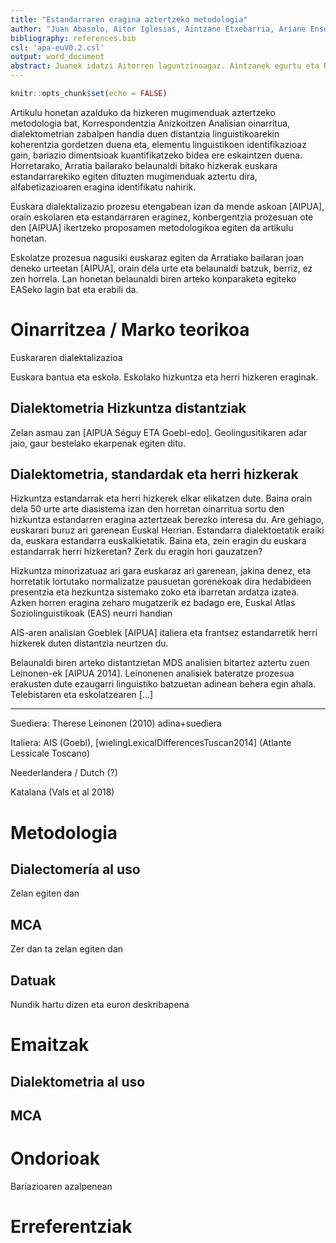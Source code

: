 ```yaml
---
title: "Estandarraren eragina aztertzeko metodologia"
author: "Juan Abasolo, Aitor Iglesias, Aintzane Etxebarria, Ariane Ensunza"
bibliography: references.bib
csl: 'apa-euV0.2.csl'
output: word_document
abstract: Juanek idatzi Aitorren laguntzinoagaz. Aintzanek egurtu eta Naiak formatoa emon aldizkarirako
---
```


```r
knitr::opts_chunk$set(echo = FALSE)
```

Artikulu honetan azalduko da hizkeren mugimenduak aztertzeko metodologia bat, Korrespondentzia Anizkoitzen Analisian oinarritua, dialektometrian zabalpen handia duen distantzia linguistikoarekin koherentzia gordetzen duena eta, elementu linguistikoen identifikazioaz gain, bariazio dimentsioak kuantifikatzeko bidea ere eskaintzen duena. Horretarako, Arratia bailarako belaunaldi bitako hizkerak euskara estandarrarekiko egiten dituzten mugimenduak aztertu dira, alfabetizazioaren eragina identifikatu nahirik.

Euskara dialektalizazio prozesu etengabean izan da mende askoan [AIPUA], orain eskolaren eta estandarraren eraginez, konbergentzia prozesuan ote den [AIPUA] ikertzeko proposamen metodologikoa egiten da artikulu honetan.

Eskolatze prozesua nagusiki euskaraz egiten da Arratiako bailaran joan deneko urteetan [AIPUA], orain dela urte eta belaunaldi batzuk, berriz, ez zen horrela. 
Lan honetan belaunaldi biren arteko konparaketa egiteko EASeko lagin bat eta erabili da.


# Oinarritzea / Marko teorikoa

Euskararen dialektalizazioa

Euskara bantua eta eskola. Eskolako hizkuntza eta herri hizkeren eraginak.

## Dialektometria Hizkuntza distantziak

Zelan asmau zan [AIPUA Séguy ETA Goebl-edo]. Geolingusitikaren adar jaio, gaur bestelako ekarpenak egiten ditu.

## Dialektometria, standardak eta herri hizkerak

Hizkuntza estandarrak eta herri hizkerek elkar elikatzen dute. Baina orain dela 50 urte arte diasistema izan den horretan oinarritua sortu den hizkuntza estandarren eragina aztertzeak berezko interesa du. Are gehiago, euskarari buruz ari garenean Euskal Herrian. Estandarra dialektoetatik eraiki da, euskara estandarra euskalkietatik. Baina eta, zein eragin du euskara estandarrak herri hizkeretan? Zerk du eragin hori gauzatzen?

Hizkuntza minorizatuaz ari gara euskaraz ari garenean, jakina denez, eta horretatik lortutako normalizatze pausuetan gorenekoak dira hedabideen presentzia eta hezkuntza sistemako zoko eta ibarretan ardatza izatea. Azken horren eragina zeharo mugatzerik ez badago ere, Euskal Atlas Soziolinguistikoak (EAS) neurri handian


AIS-aren analisian Goeblek [AIPUA] italiera eta frantsez estandarretik herri hizkerek duten distantzia neurtzen du.

Belaunaldi biren arteko distantzietan MDS analisien bitartez aztertu zuen Leinonen-ek [AIPUA 2014]. Leinonenen analisiek bateratze prozesua erakusten dute ezaugarri linguistiko batzuetan adinean behera egin ahala. Telebistaren eta eskolatzearen [...] 


---

Suediera: Therese Leinonen (2010) adina+suediera

Italiera: AIS (Goebl), [wielingLexicalDifferencesTuscan2014] (Atlante Lessicale Toscano)

Neederlandera / Dutch (?)

Katalana (Vals et al 2018)

# Metodologia



## Dialectomería al uso

Zelan egiten dan

## MCA

Zer dan ta zelan egiten dan

## Datuak

Nundik hartu dizen eta euron deskribapena

# Emaitzak

## Dialektometria al uso

## MCA

# Ondorioak

Bariazioaren azalpenean

# Erreferentziak









